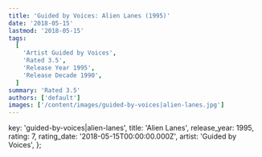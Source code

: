 ```yaml
---
title: 'Guided by Voices: Alien Lanes (1995)'
date: '2018-05-15'
lastmod: '2018-05-15'
tags:
  [
    'Artist Guided by Voices',
    'Rated 3.5',
    'Release Year 1995',
    'Release Decade 1990',
  ]
summary: 'Rated 3.5'
authors: ['default']
images: ['/content/images/guided-by-voices|alien-lanes.jpg']
---
```


  key: 'guided-by-voices|alien-lanes',
  title: 'Alien Lanes',
  release_year: 1995,
  rating: 7,
  rating_date: '2018-05-15T00:00:00.000Z',
  artist: 'Guided by Voices',
};

<MusicRating data={data} />

